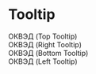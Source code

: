 

<Meta title="Components|Tooltip" component={Tooltip} />

# Tooltip

<Props of={Tooltip} />

<Preview>
  <div
    style={{
      display: 'flex',
      alignItems: 'center',
      justifyContent: 'center',
      padding: '32px',
    }}
  >
    <Tooltip
      position="top"
      text="Общероссийский классификатор видов экономической деятельности"
    >
      <span 
        style={{
          fontSize: 14,
          color: '#27293B',
          borderBottom: '1px dotted #27293B',
          cursor: 'help',
        }}
      >
        ОКВЭД (Top Tooltip)
      </span>
    </Tooltip>
  </div>
</Preview>

<Preview>
  <div
    style={{
      display: 'flex',
      alignItems: 'center',
      justifyContent: 'center',
      padding: '32px',
    }}
  >
    <Tooltip
      position="right"
      text="Общероссийский классификатор видов экономической деятельности"
    >
      <span 
        style={{
          fontSize: 14,
          color: '#27293B',
          borderBottom: '1px dotted #27293B',
          cursor: 'help',
        }}
      >
        ОКВЭД (Right Tooltip)
      </span>
    </Tooltip>
  </div>
</Preview>

<Preview>
  <div
    style={{
      display: 'flex',
      alignItems: 'center',
      justifyContent: 'center',
      padding: '32px',
    }}
  >
    <Tooltip
      position="bottom"
      text="Общероссийский классификатор видов экономической деятельности"
    >
      <span 
        style={{
          fontSize: 14,
          color: '#27293B',
          borderBottom: '1px dotted #27293B',
          cursor: 'help',
        }}
      >
        ОКВЭД (Bottom Tooltip)
      </span>
    </Tooltip>
  </div>
</Preview>

<Preview>
  <div
    style={{
      display: 'flex',
      alignItems: 'center',
      justifyContent: 'center',
      padding: '32px',
    }}
  >
    <Tooltip
      position="left"
      text="Общероссийский классификатор видов экономической деятельности"
    >
      <span 
        style={{
          fontSize: 14,
          color: '#27293B',
          borderBottom: '1px dotted #27293B',
          cursor: 'help',
        }}
      >
        ОКВЭД (Left Tooltip)
      </span>
    </Tooltip>
  </div>
</Preview>
